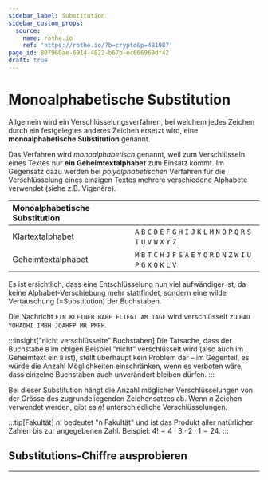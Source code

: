 ```yaml
---
sidebar_label: Substitution
sidebar_custom_props:
  source:
    name: rothe.io
    ref: 'https://rothe.io/?b=crypto&p=481987'
page_id: 807960ae-6914-4822-b67b-ec666969df42
draft: true
---
```



# Monoalphabetische Substitution

Allgemein wird ein Verschlüsselungsverfahren, bei welchem jedes Zeichen durch ein festgelegtes anderes Zeichen ersetzt wird, eine **monoalphabetische Substitution** genannt.

Das Verfahren wird _monoalphabetisch_ genannt, weil zum Verschlüsseln eines Textes nur **ein Geheimtextalphabet** zum Einsatz kommt. Im Gegensatz dazu werden bei _polyalphabetischen_ Verfahren für die Verschlüsselung eines einzigen Textes mehrere verschiedene Alphabete verwendet (siehe z.B. Vigenère).

| Monoalphabetische Substitution |                                                                                                         |
|:-------------------------------|:--------------------------------------------------------------------------------------------------------|
| Klartextalphabet               | `A` `B` `C` `D` `E` `F` `G` `H` `I` `J` `K` `L` `M` `N` `O` `P` `Q` `R` `S` `T` `U` `V` `W` `X` `Y` `Z` |
| Geheimtextalphabet             | `M` `B` `T` `C` `H` `J` `F` `S` `A` `E` `Y` `O` `R` `D` `N` `Z` `W` `I` `U` `P` `G` `X` `Q` `K` `L` `V` |

Es ist ersichtlich, dass eine Entschlüsselung nun viel aufwändiger ist, da keine Alphabet-Verschiebung mehr stattfindet, sondern eine wilde Vertauschung (=Substitution) der Buchstaben.

Die Nachricht `EIN KLEINER RABE FLIEGT AM TAGE` wird verschlüsselt zu `HAD YOHADHI IMBH JOAHFP MR PMFH`.

:::insight["nicht verschlüsselte" Buchstaben]
Die Tatsache, dass der Buchstabe `B` im obigen Beispiel "nicht" verschlüsselt wird (also auch im Geheimtext ein `B` ist), stellt überhaupt kein Problem dar – im Gegenteil, es würde die Anzahl Möglichkeiten einschränken, wenn es verboten wäre, dass einzelne Buchstaben auch unverändert bleiben dürfen.
:::

Bei dieser Substitution hängt die Anzahl möglicher Verschlüsselungen von der Grösse des zugrundeliegenden Zeichensatzes ab. Wenn $n$ Zeichen verwendet werden, gibt es $n!$ unterschiedliche Verschlüsselungen.

:::tip[Fakultät]
$n!$ bedeutet "n Fakultät" und ist das Produkt aller natürlicher Zahlen bis zur angegebenen Zahl. Beispiel: $4! = 4 \cdot 3 \cdot 2 \cdot 1 = 24$.
:::

## Substitutions-Chiffre ausprobieren

<Substitution/>

---
